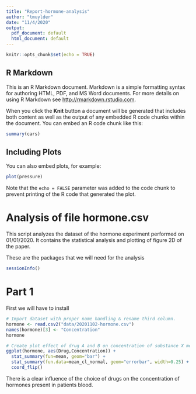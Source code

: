 ```yaml
---
title: "Report-hormone-analysis"
author: "tmuylder"
date: "11/4/2020"
output:
  pdf_document: default
  html_document: default
---
```


```r
knitr::opts_chunk$set(echo = TRUE)
```

## R Markdown

This is an R Markdown document. Markdown is a simple formatting syntax for authoring HTML, PDF, and MS Word documents. For more details on using R Markdown see <http://rmarkdown.rstudio.com>.

When you click the **Knit** button a document will be generated that includes both content as well as the output of any embedded R code chunks within the document. You can embed an R code chunk like this:

```r
summary(cars)
```

## Including Plots

You can also embed plots, for example:

```r
plot(pressure)
```

Note that the `echo = FALSE` parameter was added to the code chunk to prevent printing of the R code that generated the plot.

# Analysis of file hormone.csv #

This script analyzes the dataset of the hormone experiment performed on 01/01/2020. 
It contains the statistical analysis and plotting of figure 2D of the paper. 


These are the packages that we will need for the analysis
```r
sessionInfo()
```

# Part 1
First we will have to install 
```r
# Import dataset with proper name handling & rename third column. 
hormone <- read.csv2("data/20201102-hormone.csv")
names(hormone)[3] <- "Concentration"
hormone
```

```r
# Create plot effect of drug A and B on concentration of substance X measured in blood of patients. 
ggplot(hormone, aes(Drug,Concentration)) +
  stat_summary(fun=mean, geom="bar") +
  stat_summary(fun.data=mean_cl_normal, geom="errorbar", width=0.25) + geom_point() +
  coord_flip()
```

There is a clear influence of the choice of drugs on the concentration of hormones present in patients blood. 